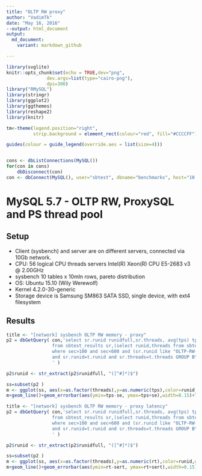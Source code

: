 ```yaml
---
title: "OLTP RW proxy"
author: "VadimTk"
date: "May 16, 2016"
--output: html_document
output:
  md_document:
    variant: markdown_github

---
```


```r
library(svglite)
knitr::opts_chunk$set(echo = TRUE,dev="png", 
               dev.args=list(type="cairo-png"),
               dpi=300)
library("RMySQL")
library(stringr)
library(ggplot2)
library(ggthemes)
library(reshape2)
library(knitr)

tm<-theme(legend.position="right",
          strip.background = element_rect(colour="red", fill="#CCCCFF"))

guides(colour = guide_legend(override.aes = list(size=4)))


cons <- dbListConnections(MySQL())
for(con in cons)
    dbDisconnect(con)
con <- dbConnect(MySQL(), user="sbtest", dbname="benchmarks", host="10.20.2.4")

```

# MySQL 5.7 - OLTP RW, ProxySQL and PS thread pool

## Setup

* Client (sysbench) and server are on different servers, connected via 10Gb network. 
* CPU: 56 logical CPU threads servers Intel(R) Xeon(R) CPU E5-2683 v3 @ 2.00GHz
* sysbench 10 tables x 10mln rows, pareto distribution
* OS: Ubuntu 15.10 (Wily Werewolf)
* Kernel 4.2.0-30-generic
* Storage device is Samsung SM863 SATA SSD, single device, with ext4 filesystem

## Results

```r
title <- "[network] sysbench OLTP RW memory - proxy"
p2 = dbGetQuery( con,'select sr.runid runidfull,sr.threads, avg(tps) tps, STDDEV_POP(tps) se,avg(rt) rt, STDDEV_POP(rt) sert
                 from sbtest_results sr,(select runid,threads from sbtest_results where (runid like "OLTP-RW-MEM-3#smblade01-net#%") group by runid,threads having count(*) > 10) t 
                 where sec>100 and sec<600 and (sr.runid like "OLTP-RW-MEM-3#smblade01-net#%")
                 and sr.runid=t.runid and sr.threads=t.threads GROUP BY sr.runid, sr.threads
                 ' )

p2$runid <- str_extract(p2$runidfull, "([^#]*)$")

ss=subset(p2 )
m <- ggplot(ss, aes(x=as.factor(threads),y=as.numeric(tps),color=runid,group=runid))
m+geom_line()+geom_errorbar(aes(ymin=tps-se, ymax=tps+se),width=0.15)+labs(x="Threads",y="Throughput, tps",title=title)+scale_y_continuous(breaks=seq(0, 20000, 1000),labels = scales::comma)+theme(axis.text.x  = element_text(angle=45, vjust=0.5))+tm+scale_color_tableau(name="Version")

```

```r
title <- "[network] sysbench OLTP RW memory - proxy latency"
p2 = dbGetQuery( con,'select sr.runid runidfull,sr.threads, avg(tps) tps, STDDEV_POP(tps) se,avg(rt) rt, STDDEV_POP(rt) sert
                 from sbtest_results sr,(select runid,threads from sbtest_results where (runid like "OLTP-RW-MEM-3#smblade01-net#%") group by runid,threads having count(*) > 10) t 
                 where sec>100 and sec<600 and (sr.runid like "OLTP-RW-MEM-3#smblade01-net#%")
                 and sr.runid=t.runid and sr.threads=t.threads GROUP BY sr.runid, sr.threads
                 ' )

p2$runid <- str_extract(p2$runidfull, "([^#]*)$")

ss=subset(p2 )
m <- ggplot(ss, aes(x=as.factor(threads),y=as.numeric(rt),color=runid,group=runid))
m+geom_line()+geom_errorbar(aes(ymin=rt-sert, ymax=rt+sert),width=0.15)+labs(x="Threads",y="95% Response time, microsec, log10 scale",title=title)+scale_y_log10(breaks=c(1,1000,2000,3000,4000,5000,75000,10000,25000,50000,100000,150000,200000,300000,400000),labels = scales::comma)+theme(axis.text.x  = element_text(angle=45, vjust=0.5))+tm+scale_color_tableau(name="Version")

```


